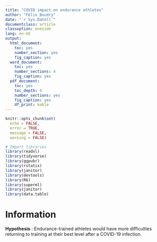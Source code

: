 ```yaml
---
title: "COVID impact on endurance athletes"
author: "Félix Boudry"
date: "`r Sys.Date()`"
documentclass: article
classoption: oneside
lang: en-US
output:
  html_document:
    toc: yes
    number_section: yes
    fig_caption: yes
  word_document:
    toc: yes
    number_sections: 4
    fig_caption: yes
  pdf_document: 
    toc: yes
    toc_depth: 4
    number_sections: yes
    fig_caption: yes
    df_print: kable
---
```


```r
knitr::opts_chunk$set(
  echo = FALSE,
  error = TRUE,
  message = FALSE,
  warning = FALSE)

# Import libraries
library(readxl)
library(tidyverse)
library(ggpubr)
library(rstatix)
library(janitor)
library(devtools)
library(R6)
library(superml)
library(janitor)
library(data.table)
```

# Information

**Hypothesis** : Endurance-trained athletes would have more difficulties
returning to training at their best level after a COVID-19 infection.
